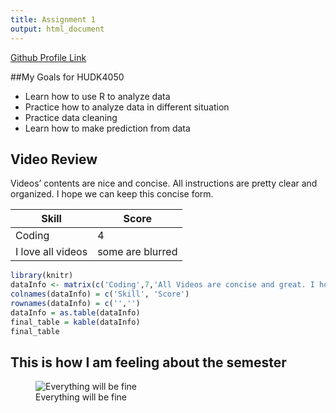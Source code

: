 ```yaml
---
title: Assignment 1
output: html_document
---
```

[Github Profile Link](https://github.com/AndyChenHe) 

##My Goals for HUDK4050

* Learn how to use R to analyze data
* Practice how to analyze data in different situation
* Practice data cleaning 
* Learn how to make prediction from data

## Video Review
Videos' contents are nice and concise. All instructions are pretty clear and organized. I hope we can keep this concise form.

| Skill | Score |
| --- | --- |
| Coding | 4 |
| I love all videos | some are blurred |


```r
library(knitr)
dataInfo <- matrix(c('Coding',7,'All Videos are concise and great. I hope we can have more live coding videos.','Maybe we can improve some videos\' quality. They are only 360P. '),ncol=2,byrow=TRUE)
colnames(dataInfo) = c('Skill', 'Score')
rownames(dataInfo) = c('','')
dataInfo = as.table(dataInfo)
final_table = kable(dataInfo)
final_table
```

## This is how I am feeling about the semester
![Everything will be fine](./meme.jpg)

